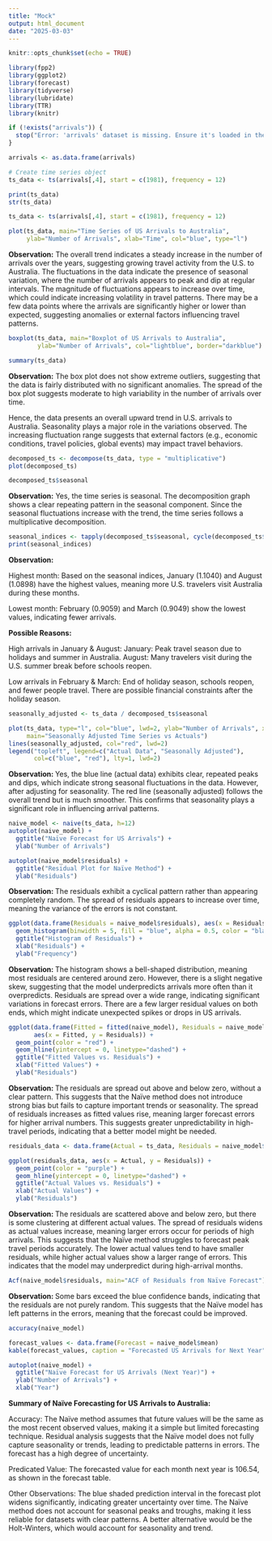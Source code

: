 ```yaml
---
title: "Mock"
output: html_document
date: "2025-03-03"
---
```


```r
knitr::opts_chunk$set(echo = TRUE)

library(fpp2)
library(ggplot2)
library(forecast)
library(tidyverse)
library(lubridate)
library(TTR)
library(knitr)

if (!exists("arrivals")) {
  stop("Error: 'arrivals' dataset is missing. Ensure it's loaded in the environment.")
}

arrivals <- as.data.frame(arrivals)

# Create time series object
ts_data <- ts(arrivals[,4], start = c(1981), frequency = 12)

print(ts_data)
str(ts_data)
```



```r
ts_data <- ts(arrivals[,4], start = c(1981), frequency = 12)

plot(ts_data, main="Time Series of US Arrivals to Australia",
     ylab="Number of Arrivals", xlab="Time", col="blue", type="l")
```


**Observation:** 
The overall trend indicates a steady increase in the number of arrivals over the years, suggesting growing travel activity from the U.S. to Australia. The fluctuations in the data indicate the presence of seasonal variation, where the number of arrivals appears to peak and dip at regular intervals. The magnitude of fluctuations appears to increase over time, which could indicate increasing volatility in travel patterns. There may be a few data points where the arrivals are significantly higher or lower than expected, suggesting anomalies or external factors influencing travel patterns.


```r
boxplot(ts_data, main="Boxplot of US Arrivals to Australia", 
        ylab="Number of Arrivals", col="lightblue", border="darkblue")
```

```r
summary(ts_data)
```

**Observation:**
The box plot does not show extreme outliers, suggesting that the data is fairly distributed with no significant anomalies. The spread of the box plot suggests moderate to high variability in the number of arrivals over time. 

Hence, the data presents an overall upward trend in U.S. arrivals to Australia. Seasonality plays a major role in the variations observed. The increasing fluctuation range suggests that external factors (e.g., economic conditions, travel policies, global events) may impact travel behaviors.

```r
decomposed_ts <- decompose(ts_data, type = "multiplicative")  
plot(decomposed_ts)
```

```r
decomposed_ts$seasonal
```

**Observation:** Yes, the time series is seasonal.  The decomposition graph shows a clear repeating pattern in the seasonal component.  Since the seasonal fluctuations increase with the trend, the time series follows a multiplicative decomposition.

```r
seasonal_indices <- tapply(decomposed_ts$seasonal, cycle(decomposed_ts$seasonal), mean)
print(seasonal_indices)
```


**Observation:** 

Highest month: Based on the seasonal indices, January (1.1040) and August (1.0898) have the highest values, meaning more U.S. travelers visit Australia during these months.

Lowest month: February (0.9059) and March (0.9049) show the lowest values, indicating fewer arrivals.

**Possible Reasons:**

High arrivals in January & August:
January: Peak travel season due to holidays and summer in Australia.
August: Many travelers visit during the U.S. summer break before schools reopen.

Low arrivals in February & March:
End of holiday season, schools reopen, and fewer people travel. There are possible financial constraints after the holiday season.

```r

seasonally_adjusted <- ts_data / decomposed_ts$seasonal

plot(ts_data, type="l", col="blue", lwd=2, ylab="Number of Arrivals", xlab="Time",
     main="Seasonally Adjusted Time Series vs Actuals")
lines(seasonally_adjusted, col="red", lwd=2)
legend("topleft", legend=c("Actual Data", "Seasonally Adjusted"), 
       col=c("blue", "red"), lty=1, lwd=2)
```


**Observation: ** 
Yes, the blue line (actual data) exhibits clear, repeated peaks and dips, which indicate strong seasonal fluctuations in the data. However, after adjusting for seasonality. The red line (seasonally adjusted) follows the overall trend but is much smoother. This confirms that seasonality plays a significant role in influencing arrival patterns.


```r
naive_model <- naive(ts_data, h=12)  
autoplot(naive_model) + 
  ggtitle("Naïve Forecast for US Arrivals") + 
  ylab("Number of Arrivals")
```


```r
autoplot(naive_model$residuals) +
  ggtitle("Residual Plot for Naïve Method") +
  ylab("Residuals")
```

**Observation: **
The residuals exhibit a cyclical pattern rather than appearing completely random. The spread of residuals appears to increase over time, meaning the variance of the errors is not constant.



```r
ggplot(data.frame(Residuals = naive_model$residuals), aes(x = Residuals)) +
  geom_histogram(binwidth = 5, fill = "blue", alpha = 0.5, color = "black") +
  ggtitle("Histogram of Residuals") +
  xlab("Residuals") +
  ylab("Frequency")
```


**Observation: ** The histogram shows a bell-shaped distribution, meaning most residuals are centered around zero. However, there is a slight negative skew, suggesting that the model underpredicts arrivals more often than it overpredicts.  Residuals are spread over a wide range, indicating significant variations in forecast errors. There are a few larger residual values on both ends, which might indicate unexpected spikes or drops in US arrivals.


```r

ggplot(data.frame(Fitted = fitted(naive_model), Residuals = naive_model$residuals),
       aes(x = Fitted, y = Residuals)) +
  geom_point(color = "red") +
  geom_hline(yintercept = 0, linetype="dashed") +
  ggtitle("Fitted Values vs. Residuals") +
  xlab("Fitted Values") +
  ylab("Residuals")
```

**Observation: ** The residuals are spread out above and below zero, without a clear pattern. This suggests that the Naïve method does not introduce strong bias but fails to capture important trends or seasonality. The spread of residuals increases as fitted values rise, meaning larger forecast errors for higher arrival numbers. This suggests greater unpredictability in high-travel periods, indicating that a better model might be needed.

```r

residuals_data <- data.frame(Actual = ts_data, Residuals = naive_model$residuals)

ggplot(residuals_data, aes(x = Actual, y = Residuals)) +
  geom_point(color = "purple") +
  geom_hline(yintercept = 0, linetype="dashed") +
  ggtitle("Actual Values vs. Residuals") +
  xlab("Actual Values") +
  ylab("Residuals")
```


**Observation: ** The residuals are scattered above and below zero, but there is some clustering at different actual values. The spread of residuals widens as actual values increase, meaning larger errors occur for periods of high arrivals. This suggests that the Naïve method struggles to forecast peak travel periods accurately. The lower actual values tend to have smaller residuals, while higher actual values show a larger range of errors. This indicates that the model may underpredict during high-arrival months.


```r

Acf(naive_model$residuals, main="ACF of Residuals from Naïve Forecast")
```

**Observation: **  Some bars exceed the blue confidence bands, indicating that the residuals are not purely random. This suggests that the Naïve model has left patterns in the errors, meaning that the forecast could be improved. 

```r

accuracy(naive_model)

```



```r

forecast_values <- data.frame(Forecast = naive_model$mean)
kable(forecast_values, caption = "Forecasted US Arrivals for Next Year")

autoplot(naive_model) +
  ggtitle("Naïve Forecast for US Arrivals (Next Year)") +
  ylab("Number of Arrivals") +
  xlab("Year")

```

**Summary of Naïve Forecasting for US Arrivals to Australia:**

Accuracy: The Naïve method assumes that future values will be the same as the most recent observed values, making it a simple but limited forecasting technique. Residual analysis suggests that the Naïve model does not fully capture seasonality or trends, leading to predictable patterns in errors. The forecast has a high degree of uncertainty.

Predicated Value: The forecasted value for each month next year is 106.54, as shown in the forecast table.

Other Observations: The blue shaded prediction interval in the forecast plot widens significantly, indicating greater uncertainty over time. The Naïve method does not account for seasonal peaks and troughs, making it less reliable for datasets with clear patterns. A better alternative would be the Holt-Winters, which would account for seasonality and trend.








